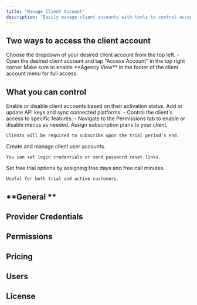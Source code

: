 ```yaml
---
title: "Manage Client Account"
description: "Easily manage client accounts with tools to control access, configure settings, and monitor activity. Keep track of usage, licenses, and performance metrics while maintaining full administrative control."
---
```


## **Two ways to access the client account**

<CardGroup cols={2}>
  <Card title="Switch to Client Account" icon="light-switch" color="#034737">
    Choose the dropdown of your desired client account from the top left.
  </Card>
  <Card title="Access Account" icon="arrow-right-to-city" color="#034737">
    - Open the desired client account and tap "Access Account” in the top right corner
  </Card>
</CardGroup>

<Tip>
  Make sure to enable **Agency View** in the footer of the client account menu for full access.
</Tip>

## **What you can control**

<CardGroup cols={2}>
  <Card title="General" icon="house-chimney" color="#034737">
    Enable or disable client accounts based on their activation status.
  </Card>
  <Card title="Provider Credentials" icon="unlock-keyhole" color="#034737">
    Add or update API keys and sync connected platforms.
  </Card>
  <Card title="Permissions" icon="pen-to-square" color="#034737">
    - Control the client's access to specific features.
    - Navigate to the Permissions tab to enable or disable menus as needed.
  </Card>
  <Card title="Pricing" icon="file-invoice-dollar" color="#034737">
    Assign subscription plans to your client.

    Clients will be required to subscribe upon the trial period's end.
  </Card>
  <Card title="Users" icon="user-clock" color="#034737">
    Create and manage client user accounts.

    You can set login credentials or send password reset links.
  </Card>
  <Card title="License" icon="address-card" color="#034737">
    Set free trial options by assigning free days and free call minutes.

    Useful for both trial and active customers.
  </Card>
</CardGroup>

## **General **

## **Provider Credentials**

## **Permissions**

## **Pricing**

## **Users**

## **License**
